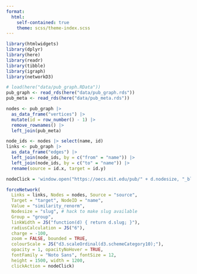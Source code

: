 ```yaml
---
format:
  html:
    self-contained: true
    theme: scss/theme-index.scss
---
```


```r
library(htmlwidgets)
library(dplyr)
library(here)
library(readr)
library(tibble)
library(igraph)
library(networkD3)

# load(here("data/pub_graph.RData"))
pub_graph <- read_rds(here("data/pub_graph.rds"))
pub_meta <- read_rds(here("data/pub_meta.rds"))
```

```r
nodes <- pub_graph |>
  as_data_frame("vertices") |>
  mutate(id = row_number() - 1) |>
  remove_rownames() |>
  left_join(pub_meta)

node_ids <- nodes |> select(name, id)
links <- pub_graph |>
  as_data_frame("edges") |>
  left_join(node_ids, by = c("from" = "name")) |>
  left_join(node_ids, by = c("to" = "name")) |>
  rename(source = id.x, target = id.y)

nodeClick = 'window.open("https://oecs.mit.edu/pub/" + d.nodesize, "_blank");'

forceNetwork(
  Links = links, Nodes = nodes, Source = "source",
  Target = "target", NodeID = "name",
  Value = "similarity_renorm",
  Nodesize = "slug", # hack to make slug available
  Group = "group",
  linkWidth = JS("function(d) { return d.slug; }"),
  radiusCalculation = JS("6"),
  charge = -100,
  zoom = FALSE, bounded = TRUE,
  colourScale = JS("d3.scaleOrdinal(d3.schemeCategory10);"),
  opacity = 1, opacityNoHover = TRUE,
  fontFamily = "Noto Sans", fontSize = 12,
  height = 1500, width = 1200,
  clickAction = nodeClick)
```
